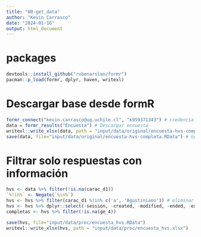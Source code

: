 ```yaml
---
title: "00-get_data"
author: "Kevin Carrasco"
date: "2024-01-16"
output: html_document
---
```


# packages

```r
devtools::install_github("rubenarslan/formr")
pacman::p_load(formr, dplyr, haven, writexl)
```


# Descargar base desde formR

```r
formr_connect("kevin.carrasco@ug.uchile.cl", "k959371343") # credenciales FormR
data = formr_results("Encuesta") # Descargar encuesta
writexl::write_xlsx(data, path = "input/data/original/encuesta-hvs-completa.xlsx") # Guardar en xlsx
save(data, file="input/data/original/encuesta-hvs-completa.RData") # Guardar en RData
```

# Filtrar solo respuestas con información

```r
hvs <- data %>% filter(!is.na(carac_d1))
`%!in%` <- Negate(`%in%`)
hvs <- hvs %>% filter(carac_d1 %!in% c('a', 'Agustiniano')) # eliminar dos casos de etapa prueba
hvs <- hvs %>% dplyr::select(-session, -created, -modified, -ended, -expired, -start_01, -hva, -ha, -ge)
completas <- hvs %>% filter(!is.na(ge_4))

save(hvs, file="input/data/proc/encuesta_hvs.RData")
writexl::write_xlsx(hvs, path = "input/data/proc/encuesta_hvs.xlsx")
```





